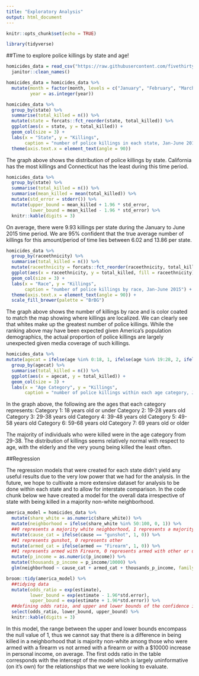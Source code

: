```yaml
---
title: "Exploratory Analysis"
output: html_document
---
```


```r
knitr::opts_chunk$set(echo = TRUE)

library(tidyverse)
```

##Time to explore police killings by state and age!

```r
homicides_data = read_csv("https://raw.githubusercontent.com/fivethirtyeight/data/master/police-killings/police_killings.csv") %>%
  janitor::clean_names()

homicides_data = homicides_data %>%
  mutate(month = factor(month, levels = c("January", "February", "March", "April", "May", "June", "July", "August", "September", "October", "November", "December")),
         year = as.integer(year))
```

```r
homicides_data %>%
  group_by(state) %>%
  summarise(total_killed = n()) %>%
  mutate(state = forcats::fct_reorder(state, total_killed)) %>%
  ggplot(aes(x = state, y = total_killed)) +
  geom_col(size = 3) +
  labs(x = "State", y = "Killings", 
       caption = "number of police killings in each state, Jan-June 2015") +
  theme(axis.text.x = element_text(angle = 90))
```


The graph above shows the distribution of police killings by state. California has the most killings and Connecticut has the least during this time period. 

```r
homicides_data %>%
  group_by(state) %>%
  summarise(total_killed = n()) %>%
  summarise(mean_killed = mean(total_killed)) %>% 
  mutate(std_error = stderr()) %>% 
  mutate(upper_bound = mean_killed + 1.96 * std_error,
         lower_bound = mean_killed - 1.96 * std_error) %>% 
  knitr::kable(digits = 3)
```

On average, there were 9.93 killings per state during the January to June 2015 time period. We are 95% confident that the true average number of killings for this amount/period of time lies between 6.02 and 13.86 per state.

```r
homicides_data %>%
  group_by(raceethnicity) %>%
  summarise(total_killed = n()) %>%
  mutate(raceethnicity = forcats::fct_reorder(raceethnicity, total_killed)) %>%
  ggplot(aes(x = raceethnicity, y = total_killed, fill = raceethnicity)) +
  geom_col(size = 3) +
  labs(x = "Race", y = "Killings", 
       caption = "number of police killings by race, Jan-June 2015") +
  theme(axis.text.x = element_text(angle = 90)) +
  scale_fill_brewer(palette = "BrBG")
```

The graph above shows the number of killings by race and is color coated to match the map showing where killings are localized. We can clearly see that whites make up the greatest number of police killings. While the ranking above may have been expected given America's population demographics, the actual proportion of police killings are largely unexpected given media coverage of such killings. 

```r
homicides_data %>% 
mutate(agecat = ifelse(age %in% 0:18, 1, ifelse(age %in% 19:28, 2, ifelse(age %in% 29:38, 3, ifelse(age %in% 39:48, 4, ifelse(age %in% 49:58, 5, ifelse(age %in% 59:68, 6, 7))))))) %>% 
  group_by(agecat) %>%
  summarise(total_killed = n()) %>%
  ggplot(aes(x = agecat, y = total_killed)) +
  geom_col(size = 3) +
  labs(x = "Age Category", y = "Killings", 
       caption = "number of police killings within each age category, Jan-June 2015")
```

In the graph above, the following are the ages that each category represents:
Category 1: 18 years old or under
Category 2: 19-28 years old
Category 3: 29-38 years old
Category 4: 39-48 years old
Category 5: 49-58 years old
Category 6: 59-68 years old
Category 7: 69 years old or older

The majority of individuals who were killed were in the age category from 29-38. The distribution of killings seems relatively normal with respect to age, with the elderly and the very young being killed the least often.

##Regression

The regression models that were created for each state didn't yield any useful results due to the very low power that we had for the analysis. In the future, we hope to cultivate a more extensive dataset for analysis to be done within each state and to allow for interstate comparison. In the code chunk below we have created a model for the overall data irrespective of state with being killed in a majority non-white neighborhood. 

```r
america_model = homicides_data %>% 
  mutate(share_white = as.numeric(share_white)) %>% 
  mutate(neighborhood = ifelse(share_white %in% 50:100, 0, 1)) %>% 
  ##0 represents a majority white neighborhood, 1 represents a majority other race neighborhood
  mutate(cause_cat = ifelse(cause == "gunshot", 1, 0)) %>% 
  ##1 represents gunshot, 0 represents other 
  mutate(armed_cat = ifelse(armed == "Firearm", 1, 0)) %>% 
  ##1 represents armed with Firearm, 0 represents armed with other or unarmed
  mutate(p_income = as.numeric(p_income)) %>%
  mutate(thousands_p_income = p_income/10000) %>% 
  glm(neighborhood ~ cause_cat + armed_cat + thousands_p_income, family = binomial, data = .)

broom::tidy(america_model) %>% 
  ##tidying data
  mutate(odds_ratio = exp(estimate), 
         lower_bound = exp(estimate - 1.96*std.error), 
         upper_bound = exp(estimate + 1.96*std.error)) %>% 
  ##defining odds ratio, and upper and lower bounds of the confidence interval
  select(odds_ratio, lower_bound, upper_bound) %>% 
  knitr::kable(digits = 3)
```

In this model, the range between the upper and lower bounds encompass the null value of 1, thus we cannot say that there is a difference in being killed in a neighborhood that is majority non-white among those who were armed with a firearm vs not armed with a firearm or with a $10000 increase in personal income, on average. The first odds ratio in the table corresponds with the intercept of the model which is largely uninformative (on it's own) for the relationships that we were looking to evaluate.